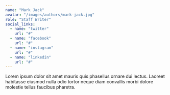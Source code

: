 ```yaml
---
name: "Mark Jack"
avatar: "/images/authors/mark-jack.jpg"
role: "Staff Writer"
social_links:
  - name: "twitter"
    url: "#"
  - name: "facebook"
    url: "#"
  - name: "instagram"
    url: "#"
  - name: "linkedin"
    url: "#"
---
```


Lorem ipsum dolor sit amet mauris quis phasellus ornare dui lectus. Laoreet habitasse eiusmod nulla odio tortor neque diam convallis morbi dolore molestie tellus faucibus pharetra.
